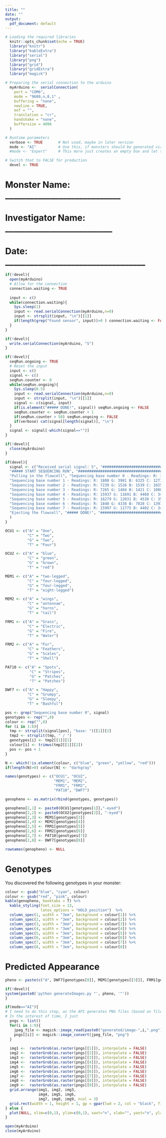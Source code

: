 ---
title: ""
date: ""
output:
  pdf_document: default
---

\pagenumbering{gobble}

```{r setup, include=FALSE}
# Loading the required libraries
  knitr::opts_chunk$set(echo = TRUE)
  library("knitr")
  library("kableExtra")
  library("serial")
  library("png")
  library("grid")
  library("gridExtra")
  library("magick")

# Preparing the serial connection to the arduino
  myArduino <-  serialConnection(
    port = "COM6",
    mode = "9600,n,8,1" ,
    buffering = "none",
    newline = TRUE,
    eof = "",
    translation = "cr",
    handshake = "none",
    buffersize = 4096
  )

# Runtime parameters
  verbose <- TRUE       # Not used, maybe in later version
  mode <- "AI"          # Use this, if monsters should be generated via AI / Craiyon
  #mode <- "Expert"     # This more just creates an empty box and let the user draw the monster

# Switch that to FALSE for production
  devel <- TRUE
```

# Monster Name: ____________________________

# Investigator Name: __________________________

# Date: __________________________________

```{r initiate the connection, include=FALSE, eval=TRUE}
if(!devel){
  open(myArduino)
  # Allow for the connection
  connection.waiting <- TRUE
  
  input <- c()
  while(connection.waiting){
    Sys.sleep(1)
    input <- read.serialConnection(myArduino,n=0)
    input <- strsplit(input, "\n")[[1]]
    if(length(grep("Found sensor", input))>0 ) connection.waiting <- FALSE
  }
}
```

```{r send starting command, include=FALSE, eval=TRUE}
if(!devel){
  write.serialConnection(myArduino, "S")  
}
```

```{r pickup the readings, include=FALSE, eval=TRUE}
if(!devel){
  seqRun.ongoing <- TRUE
  # Reset the input
  input <- c()
  signal <- c()
  seqRun.counter <- 0
  while(seqRun.ongoing){
    Sys.sleep(0.5)
    input <- read.serialConnection(myArduino,n=0)
    input <- strsplit(input, "\n")[[1]]
    signal <- c(signal, input)
    if(is.element("##### DONE!", signal)) seqRun.ongoing <- FALSE
    seqRun.counter <- seqRun.counter + 1
    if(seqRun.counter > 50) seqRun.ongoing <- FALSE
    if(verbose) cat(signal[length(signal)], "\n")
  }
  signal <- signal[-which(signal=="")]
}
```

```{r close connection, include=FALSE, eval=TRUE}
if(!devel){
  close(myArduino)
}
```

```{r toy data, include=FALSE, eval=TRUE}
if(devel){
  signal <- c("Received serial signal: S", "###########################################################", 
  "##### START SEQUENCING RUN", "###########################################################", 
  "Pulling in the flowcell", "Sequencing base number 0 - Readings: R: 385 G: 478 B: 579 C: 1511 \t Called base: T / blue ", 
  "Sequencing base number 1 - Readings: R: 1800 G: 3981 B: 6325 C: 12712 \t Called base: T / blue ", 
  "Sequencing base number 2 - Readings: R: 7239 G: 1526 B: 1539 C: 10250 \t Called base: G / red ", 
  "Sequencing base number 3 - Readings: R: 7265 G: 1484 B: 1421 C: 10083 \t Called base: G / red ", 
  "Sequencing base number 4 - Readings: R: 15937 G: 11691 B: 4460 C: 34704 \t Called base: A / yellow ", 
  "Sequencing base number 5 - Readings: R: 16279 G: 12031 B: 4538 C: 35557 \t Called base: A / yellow ", 
  "Sequencing base number 6 - Readings: R: 1840 G: 4338 B: 7028 C: 13977 \t Called base: T / blue ", 
  "Sequencing base number 7 - Readings: R: 15997 G: 11775 B: 4402 C: 34788 \t Called base: A / yellow ", 
  "Ejecting the flowcell", "##### DONE!", "###########################################################"
  )
}
```


```{r, echo=FALSE}
OCU1 <- c("A" = "One",
          "C" = "Two",
          "G" = "Two",
          "T" = "Four")

OCU2 <- c("A" = "blue",
          "C" = "green",
          "G" = "brown",
          "T" = "red")

MEM1 <- c("A" = "two-legged",
          "C" = "four-legged",
          "G" = "four-legged",
          "T" = "eight-legged")

MEM2 <- c("A" = "wings",
          "C" = "antennae",
          "G" = "horns",
          "T" = "tail")

FRM1 <- c("A" = "Grass",
          "C" = "Electric",
          "G" = "Fire",
          "T" = "Water")

FRM2 <- c("A" = "Fur",
          "C" = "Feathers",
          "G" = "Scales",
          "T" = "Shell")

PAT10 <- c("A" = "Spots",
           "C" = "Stripes",
           "G" = "Patches",
           "T" = "Patches")

DWF7 <- c("A" = "Happy",
          "C" = "Grumpy",
          "G" = "Sleepy",
          "T" = "Bashful")
```


```{r extract information, include=FALSE}
pos <- grep("Sequencing base number 0", signal)
genotypes <- rep("",8)
colour <- rep("",8)
for (i in 1:8){
  tmp <- strsplit(signal[pos], "base: ")[[1]][2]
  tmp2 <- strsplit(tmp, " / ")
  genotypes[i] <- tmp2[[1]][1]
  colour[i] <- trimws(tmp2[[1]][2])
  pos <- pos + 1
}

N <- which(!is.element(colour, c("blue", "green", "yellow", "red")))
if(length(N)>0) colour[N] <- "darkgray"

names(genotypes) <- c("OCU1", "OCU2",
                      "MEM1", "MEM2",
                      "FRM1", "FRM2",
                      "PAT10", "DWF7")

genopheno <- as.matrix(rbind(genotypes, genotypes))

genopheno[2,1] <- paste0(OCU1[genotypes[1]],"-eyed")
genopheno[2,2] <- paste0(OCU2[genotypes[2]], "-eyed")
genopheno[2,3] <- MEM1[genotypes[3]]
genopheno[2,4] <- MEM2[genotypes[4]]
genopheno[2,5] <- FRM1[genotypes[5]]
genopheno[2,6] <- FRM2[genotypes[6]]
genopheno[2,7] <- PAT10[genotypes[7]]
genopheno[2,8] <- DWF7[genotypes[8]]

rownames(genopheno) <- NULL

```

# Genotypes
You discovered the following genotypes in your monster:

```{r, echo = FALSE}
colour <- gsub("blue", "cyan", colour)
colour <- gsub("red", "pink", colour)
kable(genopheno, booktabs = T) %>%
  kable_styling(font_size = 13,
                latex_options = "HOLD_position")  %>%
  column_spec(1, width = "3em", background = colour[1]) %>%
  column_spec(2, width = "3em", background = colour[2]) %>%
  column_spec(3, width = "3em", background = colour[3]) %>%
  column_spec(4, width = "3em", background = colour[4]) %>%
  column_spec(5, width = "3em", background = colour[5]) %>%
  column_spec(6, width = "3em", background = colour[6]) %>%
  column_spec(7, width = "3em", background = colour[7]) %>%
  column_spec(8, width = "3em", background = colour[8])
```

# Predicted Appearance
```{r assemble the monster semantic, echo=FALSE}
pheno <- paste(c("A", DWF7[genotypes[8]], MEM1[genotypes[[3]]], FRM1[genotypes[5]], "Monster with", OCU1[genotypes[1]], OCU2[genotypes[2]], "eyes,", PAT10[genotypes[7]],",", FRM2[genotypes[7]] ,"and", MEM2[genotypes[4]] ), collapse=" ")

```

```{r send informatin to craiyon, echo=FALSE, eval=TRUE}
if(!devel){
system(paste0('python generateImages.py "', pheno, '"'))
}
```

```{r add monster image, fig.width=13, fig.height=10, echo=FALSE}
if(mode=="AI"){
# I need to do this step, as the API generates PNG files (based on file ending, but they are in truth JPEGs)
# In the interest of time, I just 
  pngs <- list()
  for(i in 1:9){
    jpeg_file <- magick::image_read(paste0("generated/image-",i,".png"))
    pngs[[i]] <- magick::image_convert(jpeg_file, "png")
  }
  
  img1 <-  rasterGrob(as.raster(pngs[[1]]), interpolate = FALSE)
  img2 <-  rasterGrob(as.raster(pngs[[2]]), interpolate = FALSE)
  img3 <-  rasterGrob(as.raster(pngs[[3]]), interpolate = FALSE)
  img4 <-  rasterGrob(as.raster(pngs[[4]]), interpolate = FALSE)
  img5 <-  rasterGrob(as.raster(pngs[[5]]), interpolate = FALSE)
  img6 <-  rasterGrob(as.raster(pngs[[6]]), interpolate = FALSE)
  img7 <-  rasterGrob(as.raster(pngs[[7]]), interpolate = FALSE)
  img8 <-  rasterGrob(as.raster(pngs[[8]]), interpolate = FALSE)
  img9 <-  rasterGrob(as.raster(pngs[[9]]), interpolate = FALSE)
  grid.arrange(img1, img2, img3,
               img4, img5, img6,
               img7, img8, img9, ncol = 3)
  grid.rect(width = 1, height = 1, gp = gpar(lwd = 2, col = "black", fill = NA))
} else {
  plot(NULL, xlim=c(0,1), ylim=c(0,1), xaxt="n", xlab="", yaxt="n", ylab="")  
}

```

```{r finally close connection, include=FALSE, eval=FALSE}
open(myArduino)
close(myArduino)
```

